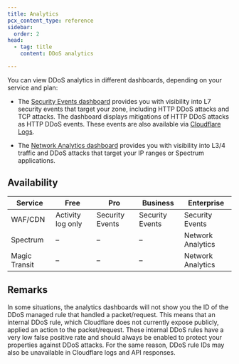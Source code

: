 ```yaml
---
title: Analytics
pcx_content_type: reference
sidebar:
  order: 2
head:
  - tag: title
    content: DDoS analytics

---
```


You can view DDoS analytics in different dashboards, depending on your service and plan:

- The [Security Events dashboard](/waf/analytics/security-events/) provides you with visibility into L7 security events that target your zone, including HTTP DDoS attacks and TCP attacks. The dashboard displays mitigations of HTTP DDoS attacks as HTTP DDoS events. These events are also available via [Cloudflare Logs](/logs/).

- The [Network Analytics dashboard](/analytics/network-analytics/) provides you with visibility into L3/4 traffic and DDoS attacks that target your IP ranges or Spectrum applications.

## Availability



| Service       | Free              | Pro             | Business        | Enterprise        |
| ------------- | ----------------- | --------------- | --------------- | ----------------- |
| WAF/CDN       | Activity log only | Security Events | Security Events | Security Events   |
| Spectrum      | –                 | –               | –               | Network Analytics |
| Magic Transit | –                 | –               | –               | Network Analytics |



## Remarks

In some situations, the analytics dashboards will not show you the ID of the DDoS managed rule that handled a packet/request. This means that an internal DDoS rule, which Cloudflare does not currently expose publicly, applied an action to the packet/request. These internal DDoS rules have a very low false positive rate and should always be enabled to protect your properties against DDoS attacks. For the same reason, DDoS rule IDs may also be unavailable in Cloudflare logs and API responses.

